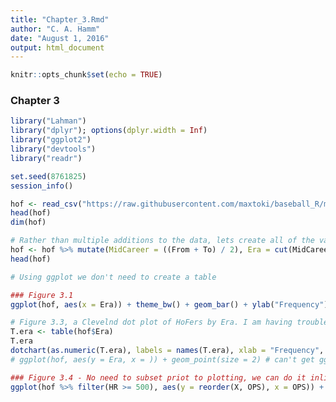 ```yaml
---
title: "Chapter_3.Rmd"
author: "C. A. Hamm"
date: "August 1, 2016"
output: html_document
---
```


```r
knitr::opts_chunk$set(echo = TRUE)
```

### Chapter 3

```r
library("Lahman")
library("dplyr"); options(dplyr.width = Inf)
library("ggplot2")
library("devtools")
library("readr")

set.seed(8761825)
session_info()
```

```r
hof <- read_csv("https://raw.githubusercontent.com/maxtoki/baseball_R/master/data/hofbatting.csv", col_names = TRUE)
head(hof)
dim(hof)

# Rather than multiple additions to the data, lets create all of the variables we are interested in all at once. 
hof <- hof %>% mutate(MidCareer = ((From + To) / 2), Era = cut(MidCareer, breaks = c(1800, 1900, 1919, 1941, 1960, 1976, 1993, 2050), labels=c("19th Century", "Lively Ball", "Dead Ball", "Integration", "Expansion", "Free Agency", "Long Ball")), HR.Rate = (HR / AB))
head(hof)

# Using ggplot we don't need to create a table

### Figure 3.1
ggplot(hof, aes(x = Era)) + theme_bw() + geom_bar() + ylab("Frequency") + xlab("Era") + ggtitle("Era of the Nonpitching Hall of Famers")
```

```r
# Figure 3.3, a Clevelnd dot plot of HoFers by Era. I am having trouble with this. This may be the first time I haven't been able to get ggplot to do what I want.
T.era <- table(hof$Era)
T.era
dotchart(as.numeric(T.era), labels = names(T.era), xlab = "Frequency", ylab = "", pt.cex = 2, pch = 19) # note that there is a discrepency int the code on page 64 (naming the object "T.Era"), in previous example it is called "T.era."
# ggplot(hof, aes(y = Era, x = )) + geom_point(size = 2) # can't get ggplot to count the frequency of occurance. It can do that with a bar chart but not with geom_points(), to the best of my knowledge.
```

```r
### Figure 3.4 - No need to subset priot to plotting, we can do it inline with the plot call. 
ggplot(hof %>% filter(HR >= 500), aes(y = reorder(X, OPS), x = OPS)) + geom_point(size = 3) + theme_bw() + theme(panel.grid.major.x = element_blank(), panel.grid.minor.y = element_blank(), panel.grid.major.y = element_line(color = "grey60", linetype = "dashed")) + ylab("") + xlab("OPS")


```

